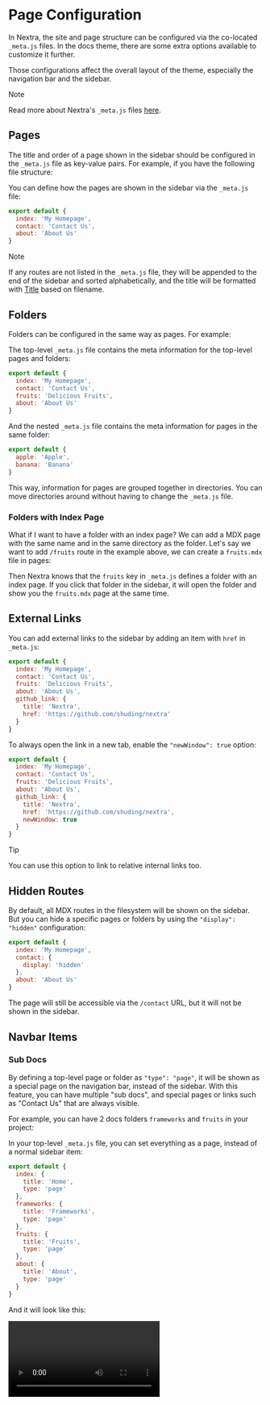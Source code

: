 
# Page Configuration

In Nextra, the site and page structure can be configured via the co-located
`_meta.js` files. In the docs theme, there are some extra options available to
customize it further.

Those configurations affect the overall layout of the theme, especially the
navigation bar and the sidebar.

> [!NOTE]
>
> Read more about Nextra's `_meta.js` files
> [here](/docs/guide/organize-files#_metajs).

## Pages

The title and order of a page shown in the sidebar should be configured in the
`_meta.js` file as key-value pairs. For example, if you have the following file
structure:

<FileTree>
  <FileTree.Folder name="pages" defaultOpen>
    <FileTree.File name="_meta.js" />
    <FileTree.File name="about.mdx" />
    <FileTree.File name="contact.mdx" />
    <FileTree.File name="index.mdx" />
  </FileTree.Folder>
</FileTree>

You can define how the pages are shown in the sidebar via the `_meta.js` file:

```js filename="_meta.js"
export default {
  index: 'My Homepage',
  contact: 'Contact Us',
  about: 'About Us'
}
```

> [!NOTE]
>
> If any routes are not listed in the `_meta.js` file, they will be appended to
> the end of the sidebar and sorted alphabetically, and the title will be
> formatted with [Title](https://title.sh) based on filename.

## Folders

Folders can be configured in the same way as pages. For example:

<FileTree>
  <FileTree.Folder name="pages" defaultOpen>
    <FileTree.Folder name="fruits" defaultOpen>
      <FileTree.File name="_meta.js" />
      <FileTree.File name="apple.mdx" />
      <FileTree.File name="banana.mdx" />
    </FileTree.Folder>
    <FileTree.File name="_meta.js" />
    <FileTree.File name="about.mdx" />
    <FileTree.File name="contact.mdx" />
    <FileTree.File name="index.mdx" />
  </FileTree.Folder>
</FileTree>

The top-level `_meta.js` file contains the meta information for the top-level
pages and folders:

```js filename="pages/_meta.js"
export default {
  index: 'My Homepage',
  contact: 'Contact Us',
  fruits: 'Delicious Fruits',
  about: 'About Us'
}
```

And the nested `_meta.js` file contains the meta information for pages in the
same folder:

```js filename="pages/fruits/_meta.js"
export default {
  apple: 'Apple',
  banana: 'Banana'
}
```

This way, information for pages are grouped together in directories. You can
move directories around without having to change the `_meta.js` file.

### Folders with Index Page

What if I want to have a folder with an index page? We can add a MDX page with
the same name and in the same directory as the folder. Let's say we want to add
`/fruits` route in the example above, we can create a `fruits.mdx` file in
pages:

<FileTree>
  <FileTree.Folder name="pages" defaultOpen>
    <FileTree.Folder name="fruits" defaultOpen>
      <FileTree.File name="_meta.js" />
      <FileTree.File name="apple.mdx" />
      <FileTree.File name="banana.mdx" />
    </FileTree.Folder>
    <FileTree.File name="_meta.js" />
    <FileTree.File name="about.mdx" />
    <FileTree.File name="contact.mdx" />
    <FileTree.File name="fruits.mdx" active />
    <FileTree.File name="index.mdx" />
  </FileTree.Folder>
</FileTree>

Then Nextra knows that the `fruits` key in `_meta.js` defines a folder with an
index page. If you click that folder in the sidebar, it will open the folder and
show you the `fruits.mdx` page at the same time.

## External Links

You can add external links to the sidebar by adding an item with `href` in
`_meta.js`:

```js filename="pages/_meta.js" {6-9}
export default {
  index: 'My Homepage',
  contact: 'Contact Us',
  fruits: 'Delicious Fruits',
  about: 'About Us',
  github_link: {
    title: 'Nextra',
    href: 'https://github.com/shuding/nextra'
  }
}
```

To always open the link in a new tab, enable the `"newWindow": true` option:

```js filename="pages/_meta.js" {9}
export default {
  index: 'My Homepage',
  contact: 'Contact Us',
  fruits: 'Delicious Fruits',
  about: 'About Us',
  github_link: {
    title: 'Nextra',
    href: 'https://github.com/shuding/nextra',
    newWindow: true
  }
}
```

> [!TIP]
>
> You can use this option to link to relative internal links too.

## Hidden Routes

By default, all MDX routes in the filesystem will be shown on the sidebar. But
you can hide a specific pages or folders by using the `"display": "hidden"`
configuration:

```js filename="pages/_meta.js" {4}
export default {
  index: 'My Homepage',
  contact: {
    display: 'hidden'
  },
  about: 'About Us'
}
```

The page will still be accessible via the `/contact` URL, but it will not be
shown in the sidebar.

## Navbar Items

### Sub Docs

By defining a top-level page or folder as `"type": "page"`, it will be shown as
a special page on the navigation bar, instead of the sidebar. With this feature,
you can have multiple "sub docs", and special pages or links such as "Contact
Us" that are always visible.

For example, you can have 2 docs folders `frameworks` and `fruits` in your
project:

<FileTree>
  <FileTree.Folder name="pages" defaultOpen>
    <FileTree.Folder name="frameworks" defaultOpen>
      <FileTree.File name="react.mdx" />
      <FileTree.File name="svelte.mdx" />
      <FileTree.File name="vue.mdx" />
    </FileTree.Folder>
    <FileTree.Folder name="fruits" defaultOpen>
      <FileTree.File name="apple.mdx" />
      <FileTree.File name="banana.mdx" />
    </FileTree.Folder>
    <FileTree.File name="_meta.js" />
    <FileTree.File name="about.mdx" />
    <FileTree.File name="index.mdx" />
  </FileTree.Folder>
</FileTree>

In your top-level `_meta.js` file, you can set everything as a page, instead of
a normal sidebar item:

```js filename="pages/_meta.js"
export default {
  index: {
    title: 'Home',
    type: 'page'
  },
  frameworks: {
    title: 'Frameworks',
    type: 'page'
  },
  fruits: {
    title: 'Fruits',
    type: 'page'
  },
  about: {
    title: 'About',
    type: 'page'
  }
}
```

And it will look like this:

<Video src="/assets/docs/sub-docs.mp4" />

<div className="mt-4 text-center text-sm">
  [Live example on
  StackBlitz](https://stackblitz.com/edit/nextra-2-docs-eszspq?file=pages%2F_meta.js)
</div>

You can also hide links like `Home` from the navbar with the
[`"display": "hidden"`](#hidden-routes) option.

### Menus

You can also add menus to the navbar using `"type": "menu"` and the `"items"`
option:

<Screenshot>![Navbar menu](/assets/docs/menu.png)</Screenshot>

<div className="mt-8 text-center text-sm">
  [Live example on
  StackBlitz](https://stackblitz.com/edit/nextra-2-docs-2qopvp?file=pages%2F_meta.js)
</div>

```js filename="pages/_meta.js"
export default {
  company: {
    title: 'Company',
    type: 'menu',
    items: {
      about: {
        title: 'About',
        href: '/about'
      },
      contact: {
        title: 'Contact Us',
        href: 'mailto:hi@example.com'
      }
    }
  }
}
```

### Links

Same as the [External Links](#external-links) option, you can have external
links in the navbar too:

```js filename="pages/_meta.js"
export default {
  index: {
    title: 'Home',
    type: 'page'
  },
  about: {
    title: 'About',
    type: 'page'
  },
  contact: {
    title: 'Contact Us',
    type: 'page',
    href: 'https://example.com/contact',
    newWindow: true
  }
}
```

## Fallbacks

In the [Sub Docs](#sub-docs) example above, we have to define the
`"type": "page"` option for every page. To make it easier, you can use the `"*"`
key to define the fallback configuration for all items in this folder:

```js filename="pages/_meta.js" {2-4}
export default {
  '*': {
    type: 'page'
  },
  index: 'Home',
  frameworks: 'Frameworks',
  fruits: 'Fruits',
  about: 'About'
}
```

They are equivalent where all items have `"type": "page"` set.

## Separators

You can use a "placeholder" item with `"type": "separator"` to create a
separator line between items in the sidebar:

```js filename="_meta.js"
export default {
  index: 'My Homepage',
  '---': {
    type: 'separator'
  },
  contact: 'Contact Us'
}
```

> [!TIP]
>
> Use JSX elements to change the look of titles and separator lines in the
> sidebar.

## Advanced

### Theme Components

You can configure the theme for each page using the `"theme"` option. For
example, you can disable or enable specific components for specific pages:

```js filename="pages/_meta.js"
export default {
  index: {
    title: 'Home',
    theme: {
      breadcrumb: false,
      footer: true,
      sidebar: false,
      toc: true,
      pagination: false
    }
  }
}
```

This option will be inherited by all child pages if set to a folder.

### Layouts

By default, each page has `"layout": "default"` in their theme config, which is
the default behavior.

#### Full Layout

You might want to render some page with the full container width and height, but
keep all the other styles. You can use the `"full"` layout to do that:

```js filename="pages/_meta.js" {5}
export default {
  index: {
    title: 'Home',
    theme: {
      layout: 'full'
    }
  }
}
```

### Typesetting

The `"typesetting"` option controls typesetting details like font features,
heading styles and components like `li` and `code`. There are `"default"` and
`"article"` typesettings available in the docs theme.

The default one is suitable for most cases like documentation, but you can use
the `"article"` typesetting to make it look like an elegant article page:

```js filename="pages/_meta.js" {5}
export default {
  about: {
    title: 'About Us',
    theme: {
      typesetting: 'article'
    }
  }
}
```

<div className="mt-4 text-center text-sm">
  [Live example on
  StackBlitz](https://stackblitz.com/edit/nextra-2-docs-hg77h3?file=pages%2F_meta.js,pages%2Findex.mdx)
</div>

